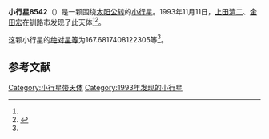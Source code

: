 {{Infobox planet
| bgcolour = #FFFFC0
| name = 8542
| symbol = 
| image = 
| caption = 
| discovery = yes
| discovery_ref = 
| discoverer = [[上田清二|上田清二]]、[[金田宏|金田宏]]
| discovery_site = [[钏路市|钏路市]] 
| discovered = 1993年11月11日
| designations = yes
| mp_name = 
| named_after = 
| alt_names = 1993 VB2/ 1991 BB2 / 1996 NJ3
| mp_category = [[主带小行星|主带小行星]]
| orbit_ref = <ref name="a">[http://ssd.jpl.nasa.gov/sbdb.cgi?sstr=8542 8542] {{Wayback|url=http://ssd.jpl.nasa.gov/sbdb.cgi?sstr=8542 |date=20210811021859 }}，小行星數據庫瀏覽器（JPL Small-Body Database Browser）－[[美国国家航空航天局|美国国家航空航天局]]喷气推进实验室</ref>
| epoch = 2456400.5 (2013年4月18日更新)
| aphelion = {{convert|2.513920364160459|AU|km|3|abbr=on|lk=out}}
| perihelion = {{convert|2.108356931678575|AU|km|3|abbr=on}}
| semimajor = {{convert|2.311138647919517|AU|km|3|abbr=on}}
| eccentricity = 0.087741043
| period = 1283.327282 [[日|日]]<br />3.51[[儒略年|儒略年]]
| avg_speed = 
| inclination = 2.070036440605886
| asc_node = 246.5377376030346
| mean_anomaly = 
| arg_peri = 167.6817408122305
| satellites = 
| physical_characteristics = yes
| dimensions = 
| mass = 
| density = 
| surface_grav = 
| escape_velocity = 
| sidereal_day = 
| axial_tilt = 
| pole_ecliptic_lat = 
| pole_ecliptic_lon = 
| albedo = 
| temperatures= 
| temp_name1 = 
| mean_temp_1 = 
| max_temp_1 = 
| temp_name2 = 
| max_temp_2 = 
| spectral_type = 
| abs_magnitude = 167.6817408122305
}}

'''小行星8542'''（{{lang-en|8542}}）是一颗围绕[[太阳|太阳]][[公转|公转]]的[[小行星|小行星]]。1993年11月11日，[[上田清二|上田清二]]、[[金田宏|金田宏]]在钏路市发现了此天体<ref name="a" /><ref>{{cite news|title=小行星列表|url=http://cfa-www.harvard.edu/iau/lists/NumberedMPs.txt|accessdate=2013-07-08|newspaper=哈佛大学|archive-date=2008-05-17|archive-url=https://web.archive.org/web/20080517010638/http://cfa-www.harvard.edu/iau/lists/NumberedMPs.txt|dead-url=no}}</ref>。

这颗小行星的[[绝对星等|绝对星等]]为167.6817408122305等<ref name="a" />。

==参考文献==
{{reflist}}
{{Minor Planet Number|[[小行星8541|小行星8541]]|[[小行星8543|小行星8543]]}}

{{小天体}}

[[Category:小行星带天体|Category:小行星带天体]]
[[Category:1993年发现的小行星|Category:1993年发现的小行星]]

{{asteroid-stub}}